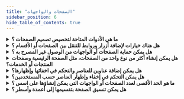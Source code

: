 ```yaml
---
title: "الصفحات والواجهات"
sidebar_position: 6
hide_table_of_contents: true
---
```


<details style={{background: 'none' , border: 'none' , boxShadow: "none" }}>
<summary><b> ما هي الأدوات المتاحة لتخصيص تصميم الصفحات ؟</b></summary>
<div >
يوجد العديد من المكونات التي يمكن استخدامها لتخصيص تصميم الصفحات منها: مكون عنوان,
مكون نص, مكون وسائط, مكون إحصائيات, مكون معرض …….

للمزيد حول عناصر الصفحات يمكن مراجعة دليل الصفحات في المنصة <a href="../../guide/information-structures-concepts/basic-concepts/pages">هنا </a>.
</div>
</details>


<details style={{background: 'none' , border: 'none' , boxShadow: "none" }}>
<summary><b> هل هناك خيارات لإضافة أزرار وروابط للتنقل بين الصفحات أو الأقسام ؟ </b></summary>
<div >
نعم يمكن إضافة أزرار وروابط للتنقل. الرجاء مراجعة فقرة الصفحات في دليل استخدام المنصة  <a href="../../guide/information-structures-concepts/basic-concepts/pages"> هنا </a>.
</div>
</details>



<details style={{background: 'none' , border: 'none' , boxShadow: "none" }}>
<summary><b> هل يمكن حماية الصفحات أو الواجهات من الوصول غير المصرح به ؟ </b></summary>
<div >
نعم يمكن ذلك من خلال تحديد صلاحيات الوصول لها.
</div>
</details>



<details style={{background: 'none' , border: 'none' , boxShadow: "none" }}>
<summary><b> هل يمكن إنشاء أكثر من نوع واحد من الصفحات، مثل الصفحة الرئيسية وصفحات المنتجات أو الخدمات؟ </b></summary>
<div >
نعم يمكن إنشاء صفحات عديدة واختيار محتويات كل صفحة على حدى.
</div>
</details>


<details style={{background: 'none' , border: 'none' , boxShadow: "none" }}>
<summary><b> هل يمكن إضافة  عناوين للعناصر والتحكم في اخفائها وإظهارها؟ </b></summary>
<div >
نعم يمكن إضافة عنوان للعنصر كما يمكن التحكم في إخفاء وإظهار العنوان.
</div>
</details>


<details style={{background: 'none' , border: 'none' , boxShadow: "none" }}>
<summary><b> هل يمكن التحكم في إخفاء وإظهار العناصر حسب المستخدمين؟ </b></summary>
<div >
نعم يمكن  للمدير تخصيص إظهار العناصر أو إخفائها حسب الشريحة المستهدفة للمستخدمين من خلال العرض المخصص في اعدادات العنصر. 
</div>
</details>


<details style={{background: 'none' , border: 'none' , boxShadow: "none" }}>
<summary><b>ما هو الحد الأقصى لعدد الصفحات أو الواجهات التي يمكن إنشاؤها على اسس ؟</b></summary>
<div >
عدد الصفحات الممكن إنشاءها غير محدود.
</div>
</details>


<details style={{background: 'none' , border: 'none' , boxShadow: "none" }}>
<summary><b> هل يمكن تنسيق الصفحة بتقسيمها إلى أعمدة وأسطر ؟ </b></summary>
<div >
نعم يمكن تقسيمها إلى أعمدة وأسطر عن طريق استخدام عنصري الفقرة والعمود.
</div>
</details>


